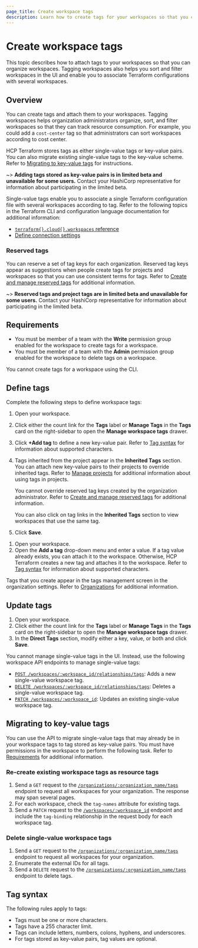 ```yaml
---
page_title: Create workspace tags
description: Learn how to create tags for your workspaces so that you can organize workspaces. Tagging workspaces also lets you sort and filter workspaces in the UI.  
---
```


# Create workspace tags

This topic describes how to attach tags to your workspaces so that you can organize workspaces. Tagging workspaces also helps you sort and filter workspaces in the UI and enable you to associate Terraform configurations with several workspaces. 

## Overview

You can create tags and attach them to your workspaces. Tagging workspaces helps organization administrators organize, sort, and filter workspaces so that they can track resource consumption. For example, you could add a `cost-center` tag so that administrators can sort workspaces according to cost center. 

HCP Terraform stores tags as either single-value tags or key-value pairs. You can also migrate existing single-value tags to the key-value scheme. Refer to [Migrating to key-value tags](#migrating-to-key-value-tags) for instructions.

~> **Adding tags stored as key-value pairs is in limited beta and unavailable for some users.** Contact your HashiCorp representative for information about participating in the limited beta.

Single-value tags enable you to associate a single Terraform configuration file with several workspaces according to tag. Refer to the following topics in the Terraform CLI and configuration language documentation for additional information:

- [`terraform{}.cloud{}.workspaces` reference](/terraform/language/terraform#terraform-cloud-workspaces)
- [Define connection settings](/terraform/cli/cloud/settings#define-connection-settings)

### Reserved tags

You can reserve a set of tag keys for each organization. Reserved tag keys appear as suggestions when people create tags for projects and workspaces so that you can use consistent terms for tags. Refer to [Create and manage reserved tags](/terraform/cloud-docs/users-teams-organizations/organizations#create-and-manage-reserved-tags) for additional information.

~> **Reserved tags and project tags are in limited beta and unavailable for some users.** Contact your HashiCorp representative for information about participating in the limited beta.

## Requirements

- You must be member of a team with the **Write** permission group enabled for the workspace to create tags for a workspace.
- You must be member of a team with the **Admin** permission group enabled for the workspace to delete tags on a workspace.

You cannot create tags for a workspace using the CLI.

## Define tags

Complete the following steps to define workspace tags: 

<Tabs>

<Tab heading="Key-value tags">

1. Open your workspace.
1. Click either the count link for the **Tags** label or **Manage Tags** in the **Tags** card on the right-sidebar to open the **Manage workspace tags** drawer.
1. Click **+Add tag** to define a new key-value pair. Refer to [Tag syntax](#Tag-syntax) for information about supported characters. 
1. Tags inherited from the project appear in the **Inherited Tags** section. You can attach new key-value pairs to their projects to override inherited tags. Refer to [Manage projects](/terraform/cloud-docs/projects/manage) for additional information about using tags in projects.

   You cannot override reserved tag keys created by the organization administrator. Refer to [Create and manage reserved tags](/terraform/cloud-docs/users-teams-organizations/organizations#create-and-manage-reserved-tags) for additional information.

   You can also click on tag links in the **Inherited Tags** section to view workspaces that use the same tag.
1. Click **Save**.

</Tab>
<Tab heading="Single-value tags">

1. Open your workspace.
1. Open the **Add a tag** drop-down menu and enter a value. If a tag value already exists, you can attach it to the workspace. Otherwise, HCP Terraform creates a new tag and attaches it to the workspace. Refer to [Tag syntax](#Tag-syntax) for information about supported characters.

</Tab>
</Tabs>

Tags that you create appear in the tags management screen in the organization settings. Refer to [Organizations](/terraform/cloud-docs/users-teams-organizations/organizations) for additional information.

## Update tags

<Tabs>

<Tab heading="Key-value tags">

1. Open your workspace.
1. Click either the count link for the **Tags** label or **Manage Tags** in the **Tags** card on the right-sidebar to open the **Manage workspace tags** drawer.
1. In the **Direct Tags** section, modify either a key, value, or both and click **Save**.

</Tab>
<Tab heading="Single-value tags">

You cannot manage single-value tags in the UI. Instead, use the following workspace API endpoints to manage single-value tags:

- [`POST /workspaces/:workspace_id/relationships/tags`](/terraform/cloud-docs/api-docs/workspaces#add-tags-to-a-workspace): Adds a new single-value workspace tag.
- [`DELETE /workspaces/:workspace_id/relationships/tags`](/terraform/cloud-docs/api-docs/workspaces#remove-tags-from-workspace): Deletes a single-value workspace tag.
- [`PATCH /workspaces/:workspace_id`](/terraform/cloud-docs/api-docs/workspaces#update-a-workspace): Updates an existing single-value workspace tag.

</Tab>
</Tabs>

## Migrating to key-value tags

You can use the API to migrate single-value tags that may already be in your workspace tags to tag stored as key-value pairs. You must have permissions in the workspace to perform the following task. Refer to [Requirements](#requirements) for additional information.

### Re-create existing workspace tags as resource tags

1. Send a `GET` request to the [`/organizations/:organization_name/tags`](/terraform/cloud-docs/api-docs/organization-tags#list-tags) endpoint to request all workspaces for your organization. The response may span several pages.
1. For each workspace, check the `tag-names` attribute for existing tags.
1. Send a `PATCH` request to the [`/workspaces/:workspace_id`](/terraform/cloud-docs/api-docs/workspaces#update-a-workspace) endpoint and include the `tag-binding` relationship in the request body for each workspace tag.

### Delete single-value workspace tags

1. Send a `GET` request to the [`/organizations/:organization_name/tags`](/terraform/cloud-docs/api-docs/organization-tags#list-tags) endpoint to request all workspaces for your organization.
1. Enumerate the external IDs for all tags.
2. Send a `DELETE` request to the [`/organizations/:organization_name/tags`](/terraform/cloud-docs/api-docs/organization-tags#delete-tags) endpoint to delete tags.

## Tag syntax

The following rules apply to tags:

- Tags must be one or more characters.
- Tags have a 255 character limit.
- Tags can include letters, numbers, colons, hyphens, and underscores.
- For tags stored as key-value pairs, tag values are optional.